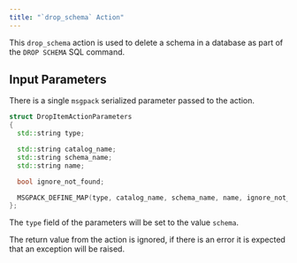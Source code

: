 ```yaml
---
title: "`drop_schema` Action"
---
```


This `drop_schema` action is used to delete a schema in a database as part of the `DROP SCHEMA` SQL command.

## Input Parameters

There is a single `msgpack` serialized parameter passed to the action.

```c++
struct DropItemActionParameters
{
  std::string type;

  std::string catalog_name;
  std::string schema_name;
  std::string name;

  bool ignore_not_found;

  MSGPACK_DEFINE_MAP(type, catalog_name, schema_name, name, ignore_not_found)
};
```

The `type` field of the parameters will be set to the value `schema`.

The return value from the action is ignored, if there is an error it is expected that an exception will be raised.

